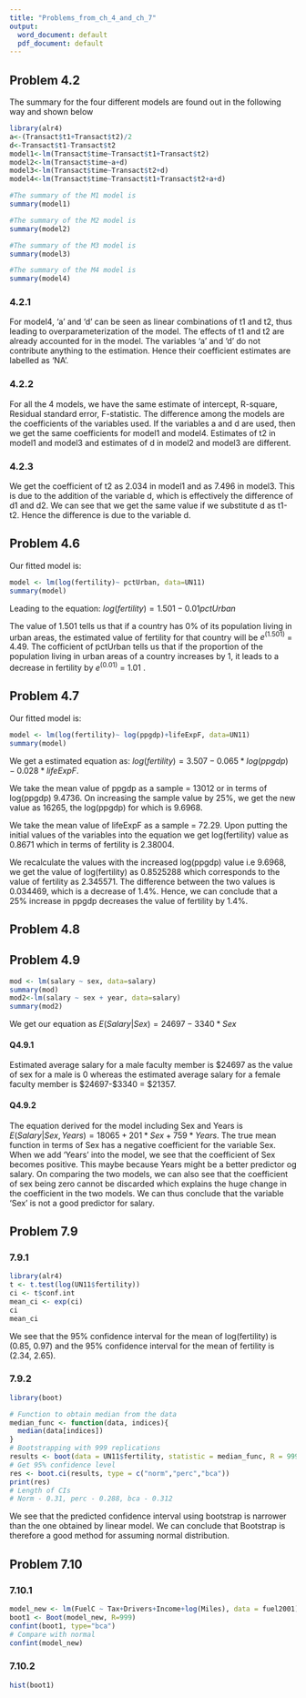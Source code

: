 ---
title: "Problems_from_ch_4_and_ch_7"
output:
  word_document: default
  pdf_document: default
---

## Problem 4.2
The summary for the four different models are found out in the following way and shown below

```{r message=FALSE,include=TRUE}
library(alr4)
a<-(Transact$t1+Transact$t2)/2
d<-Transact$t1-Transact$t2
model1<-lm(Transact$time~Transact$t1+Transact$t2)
model2<-lm(Transact$time~a+d)
model3<-lm(Transact$time~Transact$t2+d)
model4<-lm(Transact$time~Transact$t1+Transact$t2+a+d)
```
```{r message=TRUE}
#The summary of the M1 model is
summary(model1)

#The summary of the M2 model is
summary(model2)

#The summary of the M3 model is
summary(model3)

#The summary of the M4 model is
summary(model4)
```

### 4.2.1

For model4, 'a' and 'd' can be seen as linear combinations of t1 and t2, thus leading to overparameterization of the model. The effects of t1 and t2 are already accounted for in the model. The variables 'a' and 'd' do not contribute anything to the estimation. Hence their coefficient estimates are labelled as 'NA'.

### 4.2.2

For all the 4 models, we have the same estimate of intercept, R-square, Residual standard error, F-statistic. The difference among the models are the coefficients of the variables used. If the variables a and d are used, then we get the same coefficients for model1 and model4. Estimates of t2 in model1 and model3 and estimates of d in model2 and model3 are different.

### 4.2.3

We get the coefficient of t2 as 2.034 in model1 and as 7.496 in model3. This is due to the addition of the variable d, which is effectively the difference of d1 and d2. We can see that we get the same value if we substitute d as t1-t2. Hence the difference is due to the variable d. 

## Problem 4.6

Our fitted model is:
```{r}
model <- lm(log(fertility)~ pctUrban, data=UN11)
summary(model)
```

Leading to the equation:
$log(fertility)=1.501-0.01pctUrban$

The value of 1.501 tells us that if a country has 0% of its population living in urban areas, the estimated value of fertility for that country will be $e^(1.501)$ = 4.49. The cofficient of pctUrban tells us that if the proportion of the population living in urban areas of a country increases by 1, it leads to a decrease in fertility by $e^(0.01)$ = 1.01 .

## Problem 4.7

Our fitted model is:
```{r}
model <- lm(log(fertility)~ log(ppgdp)+lifeExpF, data=UN11)
summary(model)
```

We get a estimated equation as: 
$log(fertility)=3.507-0.065*log(ppgdp) -0.028*lifeExpF$.

We take the mean value of ppgdp as a sample = 13012 or in terms of log(ppgdp) 9.4736. On increasing the sample value by 25%, we get the new value as 16265, the log(ppgdp) for which is 9.6968. 

We take the mean value of lifeExpF as a sample =  72.29. Upon putting the initial values of the variables into the equation we get log(fertility) value as 0.8671 which in terms of fertility is 2.38004. 

We recalculate the values with the increased log(ppgdp) value i.e 9.6968, we get the value of log(fertility) as 0.8525288 which corresponds to the value of fertility as 2.345571. The difference between the two values is 0.034469, which is a decrease of 1.4%. Hence, we can conclude that a 25% increase in ppgdp decreases the value of fertility by 1.4%.

## Problem 4.8

## Problem 4.9
```{r}
mod <- lm(salary ~ sex, data=salary)
summary(mod)
mod2<-lm(salary ~ sex + year, data=salary)
summary(mod2)
```

We get our equation as 
$E(Salary|Sex)=24697-3340*Sex$ 

#### Q4.9.1 

Estimated average salary for a male faculty member is $24697 as the value of sex for a male is 0 whereas the estimated average salary for a female faculty member is $24697-$3340 = $21357.

#### Q4.9.2

The equation derived for the model including Sex and Years is $E(Salary|Sex,Years)=18065+201*Sex+759*Years$. 
The true mean function in terms of Sex has a negative coefficient for the variable Sex. When we add 'Years' into the model, we see that the coefficient of Sex becomes positive. This maybe because Years might be a better predictor og salary. On comparing the two models, we can also see that the coefficient of sex being zero cannot be discarded which explains the huge change in the coefficient in the two models. We can thus conclude that the variable 'Sex' is not a good predictor for salary.

## Problem 7.9

### 7.9.1
```{r message=FALSE}
library(alr4)
t <- t.test(log(UN11$fertility))
ci <- t$conf.int
mean_ci <- exp(ci)
ci
mean_ci
```

We see that the 95% confidence interval for the mean of log(fertility) is (0.85, 0.97) and the 95% confidence interval for the mean of fertility is (2.34, 2.65).

### 7.9.2

```{r message=FALSE}
library(boot)

# Function to obtain median from the data
median_func <- function(data, indices){
  median(data[indices])
}
# Bootstrapping with 999 replications
results <- boot(data = UN11$fertility, statistic = median_func, R = 999)
# Get 95% confidence level
res <- boot.ci(results, type = c("norm","perc","bca"))
print(res)
# Length of CIs
# Norm - 0.31, perc - 0.288, bca - 0.312
```

We see that the predicted confidence interval using bootstrap is narrower than the one obtained by linear model. We can conclude that Bootstrap is therefore a good method for assuming normal distribution.

## Problem 7.10

### 7.10.1
```{r}
model_new <- lm(FuelC ~ Tax+Drivers+Income+log(Miles), data = fuel2001)
boot1 <- Boot(model_new, R=999)
confint(boot1, type="bca")
# Compare with normal
confint(model_new)
```

### 7.10.2

```{r}
hist(boot1)
```
